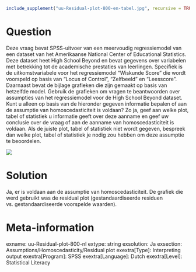 ```r
include_supplement("uu-Residual-plot-800-en-tabel.jpg", recursive = TRUE)
```

Question
========
Deze vraag bevat SPSS-uitvoer van een meervoudig regressiemodel van een dataset van het Amerikaanse National Center of Educational Statistics. Deze dataset heet High School Beyond en bevat gegevens over variabelen met betrekking tot de academische prestaties van leerlingen. Specifiek is de uitkomstvariabele voor het regressiemodel "Wiskunde Score" die wordt voorspeld op basis van "Locus of Control", "Zelfbeeld" en "Leesscore". Daarnaast bevat de bijlage grafieken die zijn gemaakt op basis van hetzelfde model. Gebruik de grafieken om vragen te beantwoorden over assumpties van het regressiemodel voor de High School Beyond dataset.  Kunt u alleen op basis van de hieronder gegeven informatie bepalen of aan de assumptie van homoscedasticiteit is voldaan? Zo ja, geef aan welke plot, tabel of statistiek u informatie geeft over deze aanname en geef uw conclusie over de vraag of aan de aanname van homoscedasticiteit is voldaan. Als de juiste plot, tabel of statistiek niet wordt gegeven, bespreek dan welke plot, tabel of statistiek je nodig zou hebben om deze assumptie te beoordelen. 

![](uu-Residual-plot-800-en-tabel.jpg)
  

Solution
========
  
Ja, er is voldaan aan de assumptie van homoscedasticiteit. De grafiek die werd gebruikt was de residual plot (gestandaardiseerde residuen vs. gestandaardiseerde voorspelde waarden).

Meta-information
================
exname: uu-Residual-plot-800-nl
extype: string
exsolution: Ja
exsection: Assumptions/Homoscedasticity/Residual plot
exextra[Type]: Interpreting output
exextra[Program]: SPSS
exextra[Language]: Dutch
exextra[Level]: Statistical Literacy
